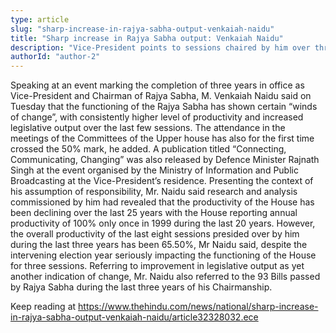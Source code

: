 ```yaml
---
type: article
slug: "sharp-increase-in-rajya-sabha-output-venkaiah-naidu"
title: "Sharp increase in Rajya Sabha output: Venkaiah Naidu"
description: "Vice-President points to sessions chaired by him over three years"
authorId: "author-2"
---
```


Speaking at an event marking the completion of three years in office as Vice-President and Chairman of Rajya Sabha, M. Venkaiah Naidu said on Tuesday that the functioning of the Rajya Sabha has shown certain “winds of change”, with consistently higher level of productivity and increased legislative output over the last few sessions. The attendance in the meetings of the Committees of the Upper house has also for the first time crossed the 50% mark, he added. 
A publication titled “Connecting, Communicating, Changing” was also released by Defence Minister Rajnath Singh at the event organised by the Ministry of Information and Public Broadcasting at the Vice-President’s residence.
Presenting the context of his assumption of responsibility, Mr. Naidu said research and analysis commissioned by him had revealed that the productivity of the House has been declining over the last 25 years with the House reporting annual productivity of 100% only once in 1999 during the last 20 years. 
However, the overall productivity of the last eight sessions presided over by him during the last three years has been 65.50%, Mr Naidu said, despite the intervening election year seriously impacting the functioning of the House for three sessions. 
Referring to improvement in legislative output as yet another indication of change, Mr. Naidu also referred to the 93 Bills passed by Rajya Sabha during the last three years of his Chairmanship. 

Keep reading at https://www.thehindu.com/news/national/sharp-increase-in-rajya-sabha-output-venkaiah-naidu/article32328032.ece
